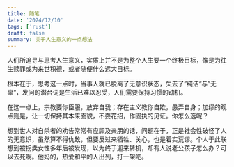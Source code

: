 ```yaml
---
title: 随笔
date: '2024/12/10'
tags: ['rust']
draft: false
summary: 关于人生意义的一点想法
---
```


人们所追寻与思考人生意义，实质上并不是为整个人生要一个终极目标，像是为往生赎罪或为来世积德，或者随便什么远大目标。

根本在于，思考这一点时，当事人就已脱离了无意识状态，失去了”纯洁“与”无辜“，发问的潜台词是生活已难以忍受，人们需要保持习惯的动机。

在这一点上，宗教要你臣服，放弃自我；存在主义教你自欺，愚弄自身；加缪的观点则是，让一切保持其本来面貌，不耍花招，作固执的见证。你怎么选呢？

想到世人对自杀者的劝告常常有应顾及亲朋的话，问题在于，正是社会性破怪了人的无意识，虽然算不得仇敌，但要反过来牺牲、关心，也是着实荒谬。个人于此联想到被拐卖女性多年后被发现，以为终于迎来转机，却有人说老公孩子怎么办？可以去死啊。他妈的，热爱和平的人出列，打一架吧。